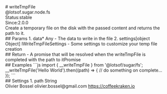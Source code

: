 <div class="docmap-mdx">
# writeTmpFile
<div class="_namespace">@lotsof.sugar.node.fs</div>
<div class="_metas">
<div class="_status"><span class="_status-label">Status:</span><span class="_status-value -stable">stable</span></div>
<div class="_since"><span class="_since-label">Since:</span><span class="_since-value">2.0.0</span></div>
</div>
<div class="_description">
Create a temporary file on the disk with the passed content and returns the path
to it.
</div>
<div class="_params">
## Params
1. <span class="_name">data<span class="_required">*</span></span><span class="_default"></span> <span class="_type">Any</span>
   - The data to write in the file
2. <span class="_name">settings</span><span class="_default">[object Object]</span> <span class="_type">IWriteTmpFileSettings</span>
   - Some settings to customize your temp file creation
</div>
<div class="_return">
## Return
- <span class="_description">A promise that will be resolved when the writeTmpFile is completed with the path to it</span><span class="_default"></span><span class="_type">Promise<String></span>
</div>
<div class="_examples">
## Examples
```js
import { __writeTmpFile } from '@lotsof/sugar/fs';
__writeTmpFile('Hello World').then((path) => {
   // do something on complete...
});
```
</div>
<div class="_settings">
## Settings
1. <span class="_name">path</span><span class="_default"></span> <span class="_type">String</span>
</div>
<div class="_author">
<span class="_name">Olivier Bossel</span>
<span class="_email">olivier.bossel@gmail.com</span>
<a href="https://coffeekraken.io" target="_blank" class="_url">https://coffeekraken.io</a>
</div>
</div>